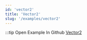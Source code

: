 ```yaml
---
id: 'vector2'
title: 'Vector2'
slug: '/examples/vector2'
---
```


<README />

:::tip Open Example In Github
[Vector2](https://github.com/facebookresearch/diffkt/tree/main/kotlin/examples/src/main/kotlin/examples/vector2)
